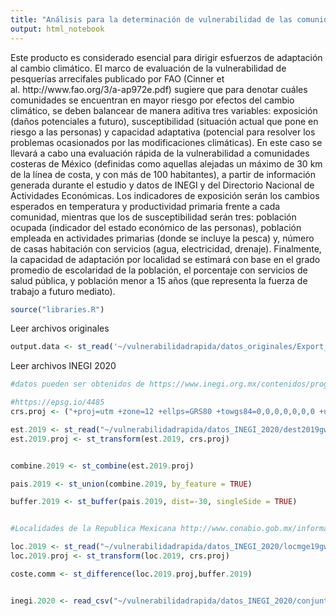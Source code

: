 ```yaml
---
title: "Análisis para la determinación de vulnerabilidad de las comunidades pesqueras y acuícolas."
output: html_notebook
---
```


Este producto es considerado esencial para dirigir esfuerzos de adaptación al cambio climático. El marco de evaluación de la vulnerabilidad de pesquerías arrecifales publicado por FAO (Cinner et al. http://www.fao.org/3/a-ap972e.pdf) sugiere que para denotar cuáles comunidades se encuentran en mayor riesgo por efectos del cambio climático, se deben balancear de manera aditiva tres variables: exposición (daños potenciales a futuro), susceptibilidad (situación actual que pone en riesgo a las personas) y capacidad adaptativa (potencial para resolver los problemas ocasionados por las modificaciones climáticas). En este caso se llevará a cabo una evaluación rápida de la vulnerabilidad a comunidades costeras de México (definidas como aquellas alejadas un máximo de 30 km de la línea de costa, y con más de 100 habitantes), a partir de información generada durante el estudio y datos de INEGI y del Directorio Nacional de Actividades Económicas. Los indicadores de exposición serán los cambios esperados en temperatura y productividad primaria frente a cada comunidad, mientras que los de susceptibilidad serán tres: población ocupada (indicador del estado económico de las personas), población empleada en actividades primarias (donde se incluye la pesca) y, número de casas habitación con servicios (agua, electricidad, drenaje). Finalmente, la capacidad de adaptación por localidad se estimará con base en el grado promedio de escolaridad de la población, el porcentaje con servicios de salud pública, y población menor a 15 años (que representa la fuerza de trabajo a futuro mediato).


```r
source("libraries.R")
```


Leer archivos originales
```r

output.data <- st_read('~/vulnerabilidadrapida/datos_originales/Export_Output.shp')

```

Leer archivos INEGI 2020
```r

#datos pueden ser obtenidos de https://www.inegi.org.mx/contenidos/programas/ccpv/2020/datosabiertos/iter/iter_00_cpv2020_csv.zip

#https://epsg.io/4485
crs.proj <- ("+proj=utm +zone=12 +ellps=GRS80 +towgs84=0,0,0,0,0,0,0 +units=m +no_defs") 

est.2019 <- st_read("~/vulnerabilidadrapida/datos_INEGI_2020/dest2019gw.shp")
est.2019.proj <- st_transform(est.2019, crs.proj)


combine.2019 <- st_combine(est.2019.proj)

pais.2019 <- st_union(combine.2019, by_feature = TRUE)

buffer.2019 <- st_buffer(pais.2019, dist=-30, singleSide = TRUE)


#Localidades de la Republica Mexicana http://www.conabio.gob.mx/informacion/gis/

loc.2019 <- st_read("~/vulnerabilidadrapida/datos_INEGI_2020/locmge19gw.shp")
loc.2019.proj <- st_transform(loc.2019, crs.proj)

coste.comm <- st_difference(loc.2019.proj,buffer.2019)


inegi.2020 <- read_csv("~/vulnerabilidadrapida/datos_INEGI_2020/conjunto_de_datos/conjunto_de_datos_iter_00_cpv2020.csv")

```

